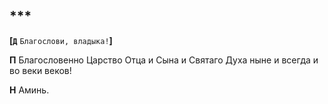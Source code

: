 ## \*\*\*

**[`Д`** `Благослови, владыка!`**]**

**П**
Благословенно Царство Отца и Сына и Святаго Духа ныне и всегда и во веки веков!

**Н** Аминь.
